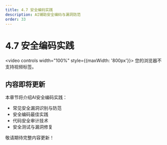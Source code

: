 ```yaml
---
title: 4.7 安全编码实践
description: AI辅助安全编码与漏洞防范
order: 33
---
```


# 4.7 安全编码实践

<video controls width="100%" style={{maxWidth: '800px'}}>
  <source src="https://minio.xiaofeng.show/ai-code/4.7.mp4" type="video/mp4" />
  您的浏览器不支持视频标签。
</video>

## 内容即将更新

本章节将介绍AI安全编码实践：

- 常见安全漏洞识别与防范
- 安全编码最佳实践
- 代码安全审计技术
- 安全测试与漏洞修复

敬请期待完整内容更新！ 